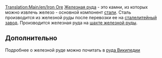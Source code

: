 [[Translation:Main/en/Iron Ore]]{{en/-}}
{{ru/Груз|груз=Железная руда
|изображение=IronOre.png
|производит=[[Main/ru/Шахта железной руды|Шахта железной руды]]
|принимает=[[Main/ru/Сталелитейный завод|сталелитейный завод]]
}}
[[Main/ru/Железная руда|Железная руда]] - это камни, из которых можно извлечь железо - основной компонент [[Main/ru/Сталь|стали]].
Сталь производится из железной руды после перевозки ее на [[Main/ru/Сталелитейный завод|сталелитейный завод]]. 
Производится железная руда на [[Main/ru/Шахта железной руды|шахте железной руды]].

==Дополнительно==
Подробнее о железной руде можно почитать в [http://www.wikipedia.org/wiki/ru:Железная руда Википедии]
